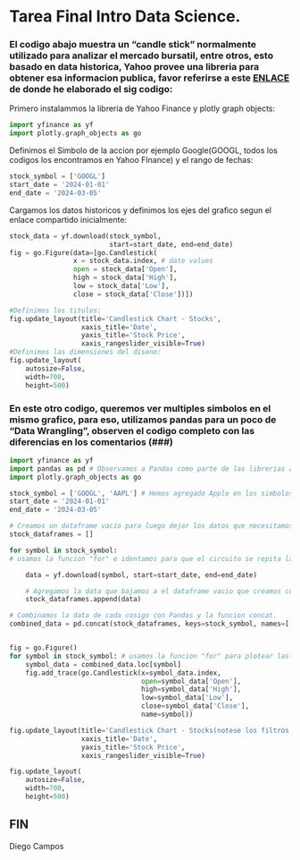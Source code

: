 # Tarea Final Intro Data Science.

### El codigo abajo muestra un "candle stick" normalmente utilizado para analizar el mercado bursatil, entre otros, esto basado en data historica, Yahoo provee una libreria para obtener esa informacion publica, favor referirse a este [ENLACE](https://python-graph-gallery.com/) de donde he elaborado el sig codigo:

Primero instalammos la libreria de Yahoo Finance y plotly graph objects:
```python

import yfinance as yf
import plotly.graph_objects as go
```

Definimos el Simbolo de la accion por ejemplo Google(GOOGL, todos los codigos los encontramos en Yahoo FInance) y el rango de fechas:
```python
stock_symbol = ['GOOGL']
start_date = '2024-01-01'
end_date = '2024-03-05'
```

Cargamos los datos historicos y definimos los ejes del grafico segun el enlace compartido inicialmente:
```python
stock_data = yf.download(stock_symbol,
                         start=start_date, end=end_date)
fig = go.Figure(data=[go.Candlestick(
                x = stock_data.index, # date values
                open = stock_data['Open'],
                high = stock_data['High'],
                low = stock_data['Low'],
                close = stock_data['Close'])])

#Definimos los titulos:
fig.update_layout(title='Candlestick Chart - Stocks',
                  xaxis_title='Date',
                  yaxis_title='Stock Price',
                  xaxis_rangeslider_visible=True)
#Definimos las dimensiones del diseno:
fig.update_layout(
    autosize=False,
    width=700,
    height=500)
```

### En este otro codigo, queremos ver multiples simbolos en el mismo grafico, para eso, utilizamos pandas para un poco de "Data Wrangling", observen el codigo completo con las diferencias en los comentarios (###)

```python
import yfinance as yf
import pandas as pd # Observamos a Pandas como parte de las librerias a llamar.
import plotly.graph_objects as go

stock_symbol = ['GOOGL', 'AAPL'] # Hemos agregado Apple en los simbolos a descargar.
start_date = '2024-01-01'
end_date = '2024-03-05'

# Creamos un dataframe vacio para luego dejar los datos que necesitamos en esta variable.
stock_dataframes = []

for symbol in stock_symbol: 
# usamos la funcion "for" e identamos para que el circuito se repita la cantidad de Stock Symbols que agregamos al codigo

    data = yf.download(symbol, start=start_date, end=end_date)

    # Agregamos la data que bajamos a el dataframe vacio que creamos con anterioridad. 
    stock_dataframes.append(data)

# Combinamos la data de cada cosigo con Pandas y la funcion concat.
combined_data = pd.concat(stock_dataframes, keys=stock_symbol, names=['Symbol', 'Date'])


fig = go.Figure()
for symbol in stock_symbol: # usamos la funcion "for" para plotear las veces necesarias
    symbol_data = combined_data.loc[symbol]
    fig.add_trace(go.Candlestick(x=symbol_data.index,
                                 open=symbol_data['Open'],
                                 high=symbol_data['High'],
                                 low=symbol_data['Low'],
                                 close=symbol_data['Close'],
                                 name=symbol))

fig.update_layout(title='Candlestick Chart - Stocks(notese los filtros en los simbolos de la derecha al hacerles click)',
                  xaxis_title='Date',
                  yaxis_title='Stock Price',
                  xaxis_rangeslider_visible=True)

fig.update_layout(
    autosize=False,
    width=700,
    height=500)
```

## FIN
Diego Campos